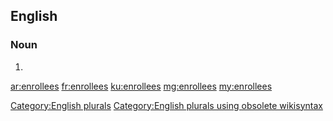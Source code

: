 ==English==

===Noun===
{{head|en}}

# {{plural of|enrollee}}

[[Category:English plurals]][[Category:English plurals using obsolete wikisyntax]]

[[ar:enrollees]]
[[fr:enrollees]]
[[ku:enrollees]]
[[mg:enrollees]]
[[my:enrollees]]